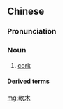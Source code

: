 {{also|软木}}
==Chinese==
{{zh-forms|s=软木}}

===Pronunciation===
{{zh-pron
|m=ruǎnmù
|c=jyun5 muk6
|cat=n
}}

===Noun===
{{zh-noun}}

# [[cork]]

====Derived terms====
{{zh-der|軟木畫|軟木塞}}

[[mg:軟木]]